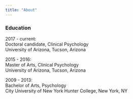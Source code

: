 ```yaml
---
title: "About"
---
```


### Education




2017 - current:<br>
Doctoral candidate, Clinical Psychology<br>
University of Arizona, Tucson, Arizona

2015 - 2016:<br>
Master of Arts, Clinical Psychology<br>
University of Arizona, Tucson, Arizona

2009 - 2013: <br>
Bachelor of Arts, Psychology<br>
City University of New York Hunter College, New York, NY

